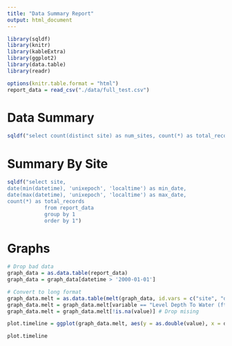 ```yaml
---
title: "Data Summary Report"
output: html_document
---
```


```r
library(sqldf)
library(knitr)
library(kableExtra)
library(ggplot2)
library(data.table)
library(readr)
```

```r
options(knitr.table.format = "html") 
report_data = read_csv("./data/full_test.csv")
```

# Data Summary

```r
sqldf("select count(distinct site) as num_sites, count(*) as total_records from report_data")
```

# Summary By Site

```r
sqldf("select site, 
date(min(datetime), 'unixepoch', 'localtime') as min_date, 
date(max(datetime), 'unixepoch', 'localtime') as max_date, 
count(*) as total_records
            from report_data
            group by 1
            order by 1")
```

# Graphs

```r

# Drop bad data
graph_data = as.data.table(report_data)
graph_data = graph_data[datetime > '2000-01-01']

# Convert to long format
graph_data.melt = as.data.table(melt(graph_data, id.vars = c("site", "datetime")))
graph_data.melt = graph_data.melt[variable == "Level Depth To Water (ft)"] # Get variable of interest
graph_data.melt = graph_data.melt[!is.na(value)] # Drop mising

plot.timeline = ggplot(graph_data.melt, aes(y = as.double(value), x = datetime, color = site)) + geom_line() + labs(y = "Level Depth To Water (ft)", x ="Date", title = "Transducer Data")

plot.timeline
```


